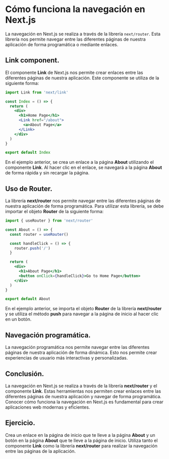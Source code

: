 # Cómo funciona la navegación en Next.js

La navegación en Next.js se realiza a través de la librería `next/router`. Esta librería nos permite navegar entre las diferentes páginas de nuestra aplicación de forma programática o mediante enlaces.

## Link component.

El componente **Link** de Next.js nos permite crear enlaces entre las diferentes páginas de nuestra aplicación. Este componente se utiliza de la siguiente forma:

```jsx
import Link from 'next/link'

const Index = () => {
  return (
    <div>
      <h1>Home Page</h1>
      <Link href="/about">
        <a>About Page</a>
      </Link>
    </div>
  )
}

export default Index
```

En el ejemplo anterior, se crea un enlace a la página **About** utilizando el componente **Link**. Al hacer clic en el enlace, se navegará a la página **About** de forma rápida y sin recargar la página.

## Uso de Router.

La librería **next/router** nos permite navegar entre las diferentes páginas de nuestra aplicación de forma programática. Para utilizar esta librería, se debe importar el objeto **Router** de la siguiente forma:

```jsx
import { useRouter } from 'next/router'

const About = () => {
  const router = useRouter()

  const handleClick = () => {
    router.push('/')
  }

  return (
    <div>
      <h1>About Page</h1>
      <button onClick={handleClick}>Go to Home Page</button>
    </div>
  )
}

export default About
```

En el ejemplo anterior, se importa el objeto **Router** de la librería **next/router** y se utiliza el método **push** para navegar a la página de inicio al hacer clic en un botón.

## Navegación programática.

La navegación programática nos permite navegar entre las diferentes páginas de nuestra aplicación de forma dinámica. Esto nos permite crear experiencias de usuario más interactivas y personalizadas.

## Conclusión.

La navegación en Next.js se realiza a través de la librería **next/router** y el componente **Link**. Estas herramientas nos permiten crear enlaces entre las diferentes páginas de nuestra aplicación y navegar de forma programática. Conocer cómo funciona la navegación en Next.js es fundamental para crear aplicaciones web modernas y eficientes.

## Ejercicio.

Crea un enlace en la página de inicio que te lleve a la página **About** y un botón en la página **About** que te lleve a la página de inicio. Utiliza tanto el componente **Link** como la librería **next/router** para realizar la navegación entre las páginas de la aplicación.